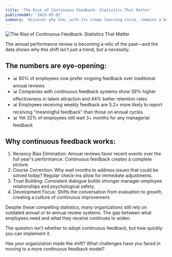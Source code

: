 ```yaml
---
title: 'The Rise of Continuous Feedback: Statistics That Matter'
publishedAt: '2025-05-02'
summary: 'Discover why Vim, with its steep learning curve, remains a beloved tool among developers for editing code efficiently and effectively.'
---
```


![The Rise of Continuous Feedback: Statistics That Matter](/blog/the-rise-of-continuous-feedback.jpeg)

The annual performance review is becoming a relic of the past—and the data shows why this shift isn't just a trend, but a necessity.

## The numbers are eye-opening:
- 📊 80% of employees now prefer ongoing feedback over traditional annual reviews
- 📊 Companies with continuous feedback systems show 39% higher effectiveness in talent attraction and 44% better retention rates
- 📊 Employees receiving weekly feedback are 5.2× more likely to report receiving "meaningful feedback" than those on annual cycles
- 📊 Yet 32% of employees still wait 3+ months for any managerial feedback

## Why continuous feedback works:
1. Recency Bias Elimination: Annual reviews favor recent events over the full year's performance. Continuous feedback creates a complete picture.
2. Course Correction: Why wait months to address issues that could be solved today? Regular check-ins allow for immediate adjustments.
3. Trust Building: Consistent dialogue builds stronger manager-employee relationships and psychological safety.
4. Development Focus: Shifts the conversation from evaluation to growth, creating a culture of continuous improvement.

Despite these compelling statistics, many organizations still rely on outdated annual or bi-annual review systems. The gap between what employees need and what they receive continues to widen.

The question isn't whether to adopt continuous feedback, but how quickly you can implement it.

Has your organization made the shift? What challenges have you faced in moving to a more continuous feedback model?